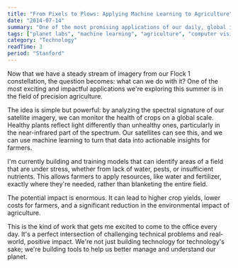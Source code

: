 ```yaml
---
title: "From Pixels to Plows: Applying Machine Learning to Agriculture"
date: "2014-07-14"
summary: "One of the most promising applications of our daily, global imagery is in agriculture. This summer, I'm working on building machine learning models that can analyze crop health from space, a field known as precision agriculture."
tags: ["planet labs", "machine learning", "agriculture", "computer vision", "precision agriculture", "social impact"]
category: "Technology"
readTime: 3
period: "Stanford"
---
```


Now that we have a steady stream of imagery from our Flock 1 constellation, the question becomes: what can we do with it? One of the most exciting and impactful applications we're exploring this summer is in the field of precision agriculture.

The idea is simple but powerful: by analyzing the spectral signature of our satellite imagery, we can monitor the health of crops on a global scale. Healthy plants reflect light differently than unhealthy ones, particularly in the near-infrared part of the spectrum. Our satellites can see this, and we can use machine learning to turn that data into actionable insights for farmers.

I'm currently building and training models that can identify areas of a field that are under stress, whether from lack of water, pests, or insufficient nutrients. This allows farmers to apply resources, like water and fertilizer, exactly where they're needed, rather than blanketing the entire field.

The potential impact is enormous. It can lead to higher crop yields, lower costs for farmers, and a significant reduction in the environmental impact of agriculture.

This is the kind of work that gets me excited to come to the office every day. It's a perfect intersection of challenging technical problems and real-world, positive impact. We're not just building technology for technology's sake; we're building tools to help us better manage and understand our planet.
